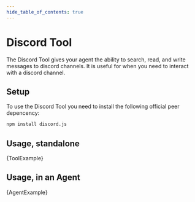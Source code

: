 ```yaml
---
hide_table_of_contents: true
---
```



# Discord Tool

The Discord Tool gives your agent the ability to search, read, and write messages to discord channels. 
It is useful for when you need to interact with a discord channel.


## Setup

To use the Discord Tool you need to install the following official peer depencency:

```bash npm2yarn
npm install discord.js
```

## Usage, standalone


<CodeBlock language="typescript">{ToolExample}</CodeBlock>

## Usage, in an Agent


<CodeBlock language="typescript">{AgentExample}</CodeBlock>

